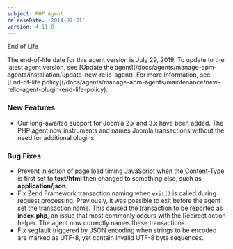 ```yaml
---
subject: PHP Agent
releaseDate: '2014-07-31'
version: 4.11.0
---
```


End of Life

<Callout variant="important">
  The end-of-life date for this agent version is July 29, 2019. To update to the latest agent version, see [Update the agent](/docs/agents/manage-apm-agents/installation/update-new-relic-agent). For more information, see [End-of-life policy](/docs/agents/manage-apm-agents/maintenance/new-relic-agent-plugin-end-life-policy).
</Callout>

### New Features

* Our long-awaited support for Joomla 2.x and 3.x have been added. The PHP agent now instruments and names Joomla transactions without the need for additional plugins.

### Bug Fixes

* Prevent injection of page load timing JavaScript when the Content-Type is first set to **text/html** then changed to something else, such as **application/json**.
* Fix Zend Framework transaction naming when `exit()` is called during request processing. Previously, it was possible to exit before the agent set the transaction name. This caused the transaction to be reported as **index.php**, an issue that most commonly occurs with the Redirect action helper. The agent now correctly names these transactions.
* Fix segfault triggered by JSON encoding when strings to be encoded are marked as UTF-8, yet contain invalid UTF-8 byte sequences.
